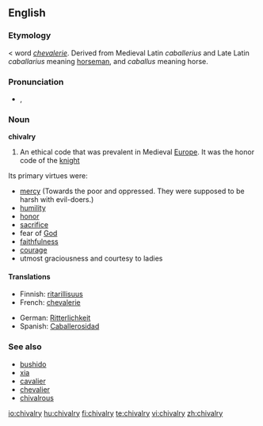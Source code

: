 ==English==

===Etymology===
{{ME.}} < {{OF.}} word ''[[chevalerie]]''. Derived from Medieval Latin ''caballerius'' and Late Latin ''caballarius'' meaning [[horseman]], and ''caballus'' meaning horse.

===Pronunciation===
* {{IPA|/ˈʃɪvəlri/}}, {{SAMPA|/"SIv@lri/}}

===Noun===
'''chivalry'''

# An ethical code that was prevalent in Medieval [[Europe]].  It was the honor code of the [[knight]]

Its primary virtues were:
* [[mercy]] (Towards the poor and oppressed. They were supposed to be harsh with evil-doers.)
* [[humility]]
* [[honor]]
* [[sacrifice]]
* fear of [[God]]
* [[faithfulness]]
* [[courage]]
* utmost graciousness and courtesy to ladies

====Translations====
{{trans-top|an ethical code}}
* Finnish: [[ritarillisuus]]
* French: [[chevalerie]] {{f}}
{{trans-mid}}
* German: [[Ritterlichkeit]] {{f}}
* Spanish: [[Caballerosidad]] {{f}}
{{trans-bottom}}

===See also===
* [[bushido]]
* [[xia]]
* [[cavalier]]
* [[chevalier]]
* [[chivalrous]]

[[io:chivalry]]
[[hu:chivalry]]
[[fi:chivalry]]
[[te:chivalry]]
[[vi:chivalry]]
[[zh:chivalry]]